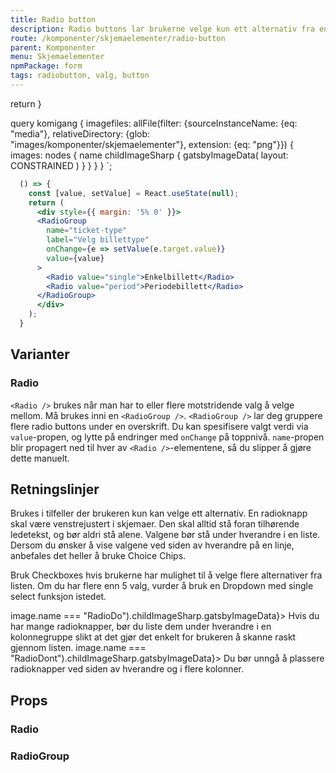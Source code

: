 ```yaml
---
title: Radio button
description: Radio buttons lar brukerne velge kun ett alternativ fra en liste over valg.
route: /komponenter/skjemaelementer/radio-button
parent: Komponenter
menu: Skjemaelementer
npmPackage: form
tags: radiobutton, valg, button
---
```



  return <SEO title={props.pageContext.frontmatter.title} description={props.pageContext.frontmatter.description} pathname={props.pageContext.frontmatter.route} />
}

query komigang {
  imagefiles: allFile(filter: {sourceInstanceName: {eq: "media"}, relativeDirectory: {glob: "images/komponenter/skjemaelementer"}, extension: {eq: "png"}}) {
    images: nodes {
      name
      childImageSharp {
         gatsbyImageData(
          layout: CONSTRAINED
        )
      }
    }
  }
}
`;

<PageHeader />

```jsx
  () => {
    const [value, setValue] = React.useState(null);
    return (
      <div style={{ margin: '5% 0' }}>
      <RadioGroup
        name="ticket-type"
        label="Velg billettype"
        onChange={e => setValue(e.target.value)}
        value={value}
      >
        <Radio value="single">Enkelbillett</Radio>
        <Radio value="period">Periodebillett</Radio>
      </RadioGroup>
      </div>
    );
  }
```

## Varianter

### Radio

`<Radio />` brukes når man har to eller flere motstridende valg å velge mellom. Må brukes inni en `<RadioGroup />`.
`<RadioGroup />` lar deg gruppere flere radio buttons under en overskrift. Du kan spesifisere valgt verdi via `value`-propen, og lytte på endringer med `onChange` på toppnivå.
`name`-propen blir propagert ned til hver av `<Radio />`-elementene, så du slipper å gjøre dette manuelt.

## Retningslinjer

Brukes i tilfeller der brukeren kun kan velge ett alternativ. En radioknapp skal være venstrejustert i skjemaer. Den skal alltid stå foran tilhørende ledetekst, og bør aldri stå alene. Valgene bør stå under hverandre i en liste. Dersom du ønsker å vise valgene ved siden av hverandre på en linje, anbefales det heller å bruke Choice Chips.

Bruk Checkboxes hvis brukerne har mulighet til å velge flere alternativer fra listen. Om du har flere enn 5 valg, vurder å bruk en Dropdown med single select funksjon istedet.

<DoDontGroup>
  <DoDontCard variant="success" imgSource={props.data.imagefiles.images.find(image => image.name === "RadioDo").childImageSharp.gatsbyImageData}>
    Hvis du har mange radioknapper, bør du liste dem under hverandre i en
    kolonnegruppe slikt at det gjør det enkelt for brukeren å skanne raskt
    gjennom listen.
  </DoDontCard>
  <DoDontCard variant="negative" imgSource={props.data.imagefiles.images.find(image => image.name === "RadioDont").childImageSharp.gatsbyImageData}>
    Du bør unngå å plassere radioknapper ved siden av hverandre og i flere
    kolonner.
  </DoDontCard>
</DoDontGroup>

## Props

### Radio

<ImportStatement imports="Radio" packageName={props.pageContext.frontmatter.npmPackage}  />
<Props componentName="Radio" />

### RadioGroup

<ImportStatement imports="RadioGroup" packageName={props.pageContext.frontmatter.npmPackage}  />
<Props componentName="RadioGroup" />

